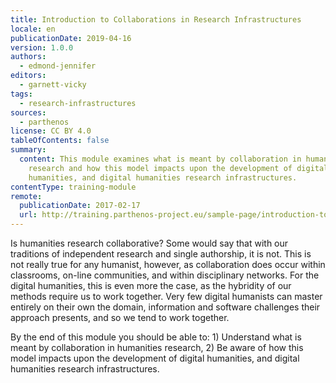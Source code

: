 ```yaml
---
title: Introduction to Collaborations in Research Infrastructures
locale: en
publicationDate: 2019-04-16
version: 1.0.0
authors:
  - edmond-jennifer
editors:
  - garnett-vicky
tags:
  - research-infrastructures
sources:
  - parthenos
license: CC BY 4.0
tableOfContents: false
summary:
  content: This module examines what is meant by collaboration in humanities
    research and how this model impacts upon the development of digital
    humanities, and digital humanities research infrastructures.
contentType: training-module
remote:
  publicationDate: 2017-02-17
  url: http://training.parthenos-project.eu/sample-page/introduction-to-collaboration-in-research-infrastructures/
---
```

Is humanities research collaborative? Some would say that with our traditions of independent research and single authorship, it is not. This is not really true for any humanist, however, as collaboration does occur within classrooms, on-line communities, and within disciplinary networks. For the digital humanities, this is even more the case, as the hybridity of our methods require us to work together. Very few digital humanists can master entirely on their own the domain, information and software challenges their approach presents, and so we tend to work together.

By the end of this module you should be able to: 1) Understand what is meant by collaboration in humanities research, 2) Be aware of how this model impacts upon the development of digital humanities, and digital humanities research infrastructures.

<ExternalResource title="Interested in learning more?" subtitle="Check out Introduction to Collaborations in Research Infrastructures on PARTHENOS" url="http://training.parthenos-project.eu/sample-page/introduction-to-collaboration-in-research-infrastructures/" />

